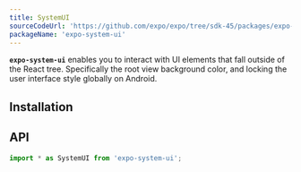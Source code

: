 ```yaml
---
title: SystemUI
sourceCodeUrl: 'https://github.com/expo/expo/tree/sdk-45/packages/expo-system-ui'
packageName: 'expo-system-ui'
---
```



**`expo-system-ui`** enables you to interact with UI elements that fall outside of the React tree. Specifically the root view background color, and locking the user interface style globally on Android.

<PlatformsSection ios simulator web android emulator />

## Installation

<APIInstallSection />

## API

```js
import * as SystemUI from 'expo-system-ui';
```

<APISection packageName="expo-system-ui" apiName="SystemUI" />
